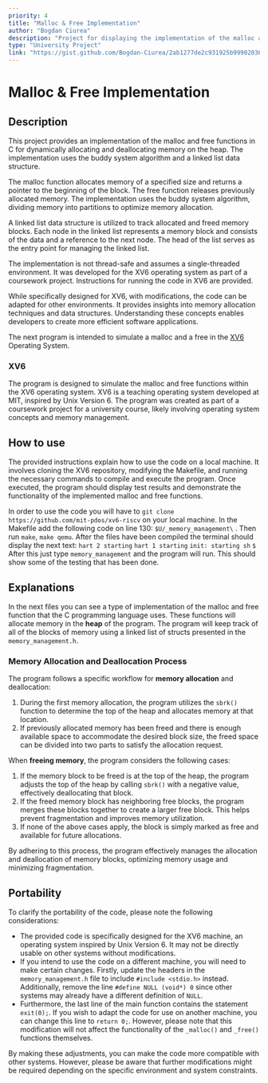 ```yaml
---
priority: 4
title: "Malloc & Free Implementation"
author: "Bogdan Ciurea"
description: "Project for displaying the implementation of the malloc and free functions in C."
type: "University Project"
link: "https://gist.github.com/Bogdan-Ciurea/2ab1277de2c931925b9990203679c053"
---
```


# Malloc & Free Implementation

## Description

This project provides an implementation of the malloc and free functions in C for dynamically allocating and deallocating memory on the heap. The implementation uses the buddy system algorithm and a linked list data structure.

The malloc function allocates memory of a specified size and returns a pointer to the beginning of the block. The free function releases previously allocated memory. The implementation uses the buddy system algorithm, dividing memory into partitions to optimize memory allocation.

A linked list data structure is utilized to track allocated and freed memory blocks. Each node in the linked list represents a memory block and consists of the data and a reference to the next node. The head of the list serves as the entry point for managing the linked list.

The implementation is not thread-safe and assumes a single-threaded environment. It was developed for the XV6 operating system as part of a coursework project. Instructions for running the code in XV6 are provided.

While specifically designed for XV6, with modifications, the code can be adapted for other environments. It provides insights into memory allocation techniques and data structures. Understanding these concepts enables developers to create more efficient software applications.

The next program is intended to simulate a malloc and a free in the [XV6](https://github.com/mit-pdos/xv6-riscv) Operating System.

### XV6

The program is designed to simulate the malloc and free functions within the XV6 operating system. XV6 is a teaching operating system developed at MIT, inspired by Unix Version 6. The program was created as part of a coursework project for a university course, likely involving operating system concepts and memory management.

## How to use

The provided instructions explain how to use the code on a local machine. It involves cloning the XV6 repository, modifying the Makefile, and running the necessary commands to compile and execute the program. Once executed, the program should display test results and demonstrate the functionality of the implemented malloc and free functions.

In order to use the code you will have to `git clone https://github.com/mit-pdos/xv6-riscv` on your local machine.
In the Makefile add the following code on line 130: `$U/_memory_management\` .
Then run `make`, `make qemu`. After the files have been compiled the terminal should display the next text:
`hart 2 starting`
`hart 1 starting`
`init: starting sh`
`$`
After this just type `memory_management` and the program will run. This should show some of the testing that has been done.

## Explanations

In the next files you can see a type of implementation of the malloc and free function that the C programming language uses.
These functions will allocate memory in the **heap** of the program.
The program will keep track of all of the blocks of memory using a linked list of structs presented in the `memory_management.h`.

### Memory Allocation and Deallocation Process

The program follows a specific workflow for **memory allocation** and deallocation:

1. During the first memory allocation, the program utilizes the `sbrk()` function to determine the top of the heap and allocates memory at that location.
2. If previously allocated memory has been freed and there is enough available space to accommodate the desired block size, the freed space can be divided into two parts to satisfy the allocation request.

When **freeing memory**, the program considers the following cases:

1. If the memory block to be freed is at the top of the heap, the program adjusts the top of the heap by calling `sbrk()` with a negative value, effectively deallocating that block.
2. If the freed memory block has neighboring free blocks, the program merges these blocks together to create a larger free block. This helps prevent fragmentation and improves memory utilization.
3. If none of the above cases apply, the block is simply marked as free and available for future allocations.

By adhering to this process, the program effectively manages the allocation and deallocation of memory blocks, optimizing memory usage and minimizing fragmentation.

## Portability

To clarify the portability of the code, please note the following considerations:

- The provided code is specifically designed for the XV6 machine, an operating system inspired by Unix Version 6. It may not be directly usable on other systems without modifications.
- If you intend to use the code on a different machine, you will need to make certain changes. Firstly, update the headers in the `memory_management.h` file to include `#include <stdio.h>` instead. Additionally, remove the line `#define NULL (void*) 0` since other systems may already have a different definition of `NULL`.
- Furthermore, the last line of the main function contains the statement `exit(0);`. If you wish to adapt the code for use on another machine, you can change this line to `return 0;`. However, please note that this modification will not affect the functionality of the `_malloc()` and `_free()` functions themselves.

By making these adjustments, you can make the code more compatible with other systems. However, please be aware that further modifications might be required depending on the specific environment and system constraints.
